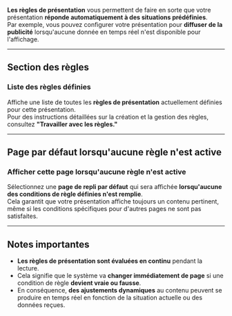 **Les règles de présentation** vous permettent de faire en sorte que votre présentation **réponde automatiquement à des situations prédéfinies**.\
Par exemple, vous pouvez configurer votre présentation pour **diffuser de la publicité** lorsqu'aucune donnée en temps réel n'est disponible pour l'affichage.

***

## **Section des règles**

### **Liste des règles définies**

Affiche une liste de toutes les **règles de présentation** actuellement définies pour cette présentation.\
Pour des instructions détaillées sur la création et la gestion des règles, consultez **"Travailler avec les règles."**

***

## **Page par défaut lorsqu'aucune règle n'est active**

### **Afficher cette page lorsqu'aucune règle n'est active**

Sélectionnez une **page de repli par défaut** qui sera affichée **lorsqu'aucune des conditions de règle définies n'est remplie**.\
Cela garantit que votre présentation affiche toujours un contenu pertinent, même si les conditions spécifiques pour d'autres pages ne sont pas satisfaites.

***

## **Notes importantes**

* **Les règles de présentation sont évaluées en continu** pendant la lecture.
* Cela signifie que le système va **changer immédiatement de page** si une condition de règle **devient vraie ou fausse**.
* En conséquence, **des ajustements dynamiques** au contenu peuvent se produire en temps réel en fonction de la situation actuelle ou des données reçues.
